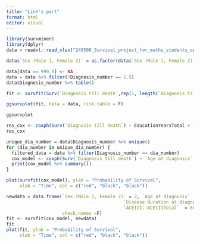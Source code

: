 ```yaml
---
title: "Linh's part"
format: html
editor: visual
---
```


```r
library(survminer)
library(dplyr)
data = readxl::read_xlsx("240508_Survival_project_for_maths_students_opened.xlsx")
```

```r
data$`Sex (Male 1, Female 2)` = as.factor(data$`Sex (Male 1, Female 2)`)
```

```r
data[data == 999.0] <- NA
data = data %>% filter(!Diagnosis_number == 2.5)
data$Diagnosis_number %>% table()
```
```r
fit <- survfit(Surv(`Diagnosis till death`,rep(1, length(`Diagnosis till death`))) ~ Diagnosis_number, data = data)
```

```r
ggsurvplot(fit, data = data, risk.table = F)
```

```r
ggsurvplot
```

```r
res_cox <- coxph(Surv(`Diagnosis till death`) ~ EducationYearsTotal + `Sex (Male 1, Female 2)` + `Disease duration at diagnosis` + `ACEIII::ACEIIITotal`, data =  data, model = TRUE)
res_cox
```

```r
unique_dia_number = data$Diagnosis_number %>% unique()
for (dia_number in unique_dia_number) {
  filtered_data = data %>% filter(Diagnosis_number == dia_number)
  cox_model <- coxph(Surv(`Diagnosis till death`) ~ `Age at diagnosis` + `Sex (Male 1, Female 2)` + `Disease duration at diagnosis` + `ACEIII::ACEIIITotal`, data =  filtered_data, model = TRUE)
  print(cox_model %>% summary())
}
```

```r
plot(survfit(cox_model), ylab = "Probability of Survival",
     xlab = "Time", col = c("red", "black", "black"))
```

```r
newdata = data.frame(`Sex (Male 1, Female 2)` = 2, `Age at diagnosis`  = 80, 
                                            `Disease duration at diagnosis` = 6,
                                            `ACEIII::ACEIIITotal`  = 60, 
                     check.names =F)
fit <- survfit(cox_model, newdata)
fit
plot(fit, ylab = "Probability of Survival",
     xlab = "Time", col = c("red", "black", "black"))
```
